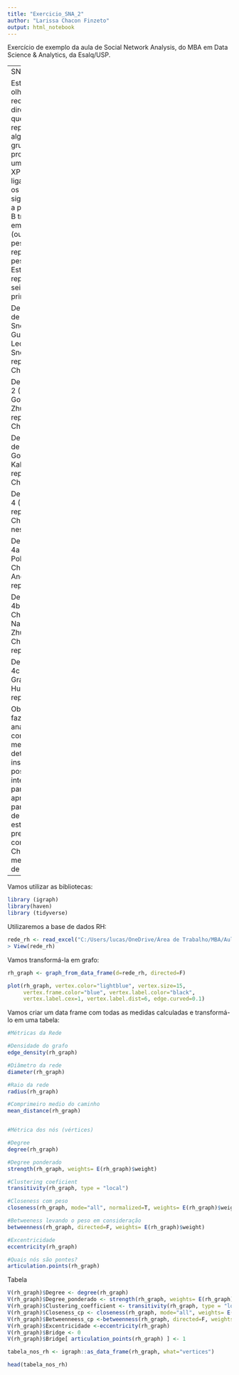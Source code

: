 ---
title: "Exercicio_SNA_2"
author: "Larissa Chacon Finzeto"
output: html_notebook
---

Exercício de exemplo da aula de Social Network Analysis, do MBA em Data Science & Analytics, da Esalq/USP.

---
SNA no RH

Este exemplo olha para uma rede não direcionada que representa alguns dos grupos de
projetos de uma empresa XPTO. A ligação entre os nós A e B significa que a pessoa A e B
trabalham em conjunto (ou, que a pessoa A reporta para a pessoa B) Esta rede representa
seis projetos principais:

Departamento de 1 (D1)
Snopp, Gukrishnan, Leon, Kabutz. Snopp reporta a Chapman.

Departamento 2 (D2)
Oliver, Gotti, Patrick, Zhuo. Oliver reporta a Chapman.

Departamento de 3 (D3)
Gotti, Leon, Kabutz. Gotti reporta a Chapman.

Departamento 4 (D4). Yu reporta a Chapman neste projeto.

Departamento 4a (D4a)
Polark, Chang, Weng, Angel. Polark reporta ao Yu.

Departamento 4b (D4B)
Christoph, Nardo, Gotti, Zhuo. Christoph reporta ao Yu.

Departamento 4c (D4C)
Graffe, Zhuo, Hund. Graffe reporta ao Yu.

Objetivo: fazer uma análise completa das medidas e detalhar insights que possam ser
interessantes, para apresentar para o diretor de RH. Ele está muito preocupado com o Gotti
e Chang, pois o mercado está de olho neles

---

Vamos utilizar as bibliotecas:

```{r}
library (igraph)
library(haven)
library (tidyverse)
```

Utilizaremos a base de dados RH:

```{r}
rede_rh <- read_excel("C:/Users/lucas/OneDrive/Área de Trabalho/MBA/Aulas/Social Network Analysis/Aula II/Planilhas 30.08.2022/rede_rh.xlsx")
> View(rede_rh)
```

Vamos transformá-la em grafo:

```{r}
rh_graph <- graph_from_data_frame(d=rede_rh, directed=F)

plot(rh_graph, vertex.color="lightblue", vertex.size=15,
     vertex.frame.color="blue", vertex.label.color="black", 
     vertex.label.cex=1, vertex.label.dist=6, edge.curved=0.1)
```

Vamos criar um data frame com todas as medidas calculadas e transformá-lo em uma tabela:

```{r}

#Métricas da Rede

#Densidade do grafo
edge_density(rh_graph)

#Diâmetro da rede
diameter(rh_graph)

#Raio da rede
radius(rh_graph)

#Comprimeiro medio do caminho
mean_distance(rh_graph)


#Métrica dos nós (vértices)

#Degree
degree(rh_graph)

#Degree ponderado
strength(rh_graph, weights= E(rh_graph)$weight)

#Clustering coeficient
transitivity(rh_graph, type = "local")

#Closeness com peso
closeness(rh_graph, mode="all", normalized=T, weights= E(rh_graph)$weight)

#Betweeness levando o peso em consideração
betweenness(rh_graph, directed=F, weights= E(rh_graph)$weight)

#Excentricidade
eccentricity(rh_graph)

#Quais nós são pontes?
articulation.points(rh_graph)

```
Tabela

```{r}

V(rh_graph)$Degree <- degree(rh_graph)
V(rh_graph)$Degree_ponderado <- strength(rh_graph, weights= E(rh_graph)$weight)
V(rh_graph)$Clustering_coefficient <- transitivity(rh_graph, type = "local")
V(rh_graph)$Closeness_cp <- closeness(rh_graph, mode="all", weights= E(rh_graph)$weight, normalized=T) 
V(rh_graph)$Betweenneess_cp <-betweenness(rh_graph, directed=F, weights= E(rh_graph)$weight)
V(rh_graph)$Excentricidade <-eccentricity(rh_graph)
V(rh_graph)$Bridge <- 0
V(rh_graph)$Bridge[ articulation_points(rh_graph) ] <- 1

tabela_nos_rh <- igraph::as_data_frame(rh_graph, what="vertices")

head(tabela_nos_rh)

```